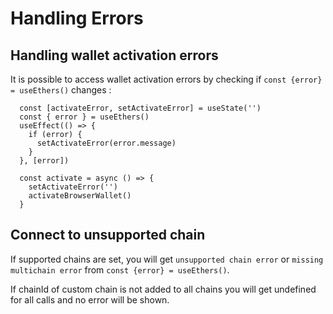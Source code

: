 # Handling Errors

## Handling wallet activation errors

It is possible to access wallet activation errors by checking if `const {error} = useEthers()` changes :

```tsx
  const [activateError, setActivateError] = useState('')
  const { error } = useEthers()
  useEffect(() => {
    if (error) {
      setActivateError(error.message)
    }
  }, [error])

  const activate = async () => {
    setActivateError('')
    activateBrowserWallet()
  }
```

## Connect to unsupported chain

If supported chains are set, you will get `unsupported chain error` or `missing multichain error` from `const {error} = useEthers()`.

If chainId of custom chain is not added to all chains you will get undefined for all calls and no error will be shown.
